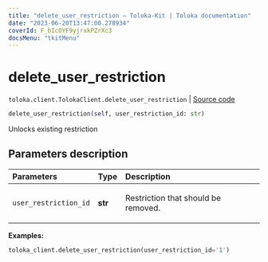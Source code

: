 ```yaml
---
title: "delete_user_restriction — Toloka-Kit | Toloka documentation"
date: "2023-06-20T13:47:00.278934"
coverId: F_bIcOYF9yjrxkPZrXc3
docsMenu: "tkitMenu"
---
```


# delete_user_restriction

`toloka.client.TolokaClient.delete_user_restriction` | [Source code](https://github.com/Toloka/toloka-kit/blob/v1.2.0/src/client/__init__.py#L3323)

```python
delete_user_restriction(self, user_restriction_id: str)
```

Unlocks existing restriction

## Parameters description

| Parameters | Type | Description |
| :----------| :----| :-----------|
`user_restriction_id`|**str**|<p>Restriction that should be removed.</p>

**Examples:**

```python
toloka_client.delete_user_restriction(user_restriction_id='1')
```